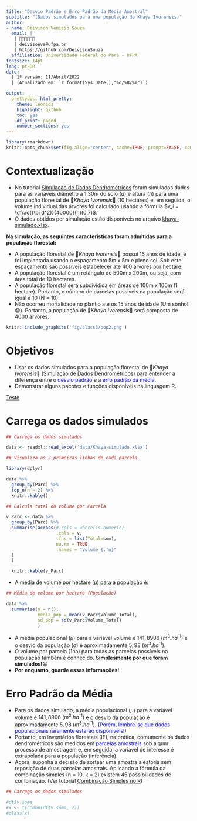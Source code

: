 ```yaml
---
title: "Desvio Padrão e Erro Padrão da Média Amostral"
subtitle: "(Dados simulados para uma população de Khaya Ivorensis)"
author:
- name: Deivison Venicio Souza
  email: |
   | 🌳🌳🌳🌳🌳🌳
   | deivisonvs@ufpa.br
   | https://github.com/DeivisonSouza
  affiliation: Universidade Federal do Pará - UFPA
fontsize: 14pt
lang: pt-BR
date: |
  | 1ª versão: 11/Abril/2022
  | (Atualizado em: `r format(Sys.Date(),"%d/%B/%Y")`)

output:
  prettydoc::html_pretty:
    theme: leonids
    highlight: github
    toc: yes
    df_print: paged
    number_sections: yes
---
```


```r
library(rmarkdown)
knitr::opts_chunk$set(fig.align="center", cache=TRUE, prompt=FALSE, comment = NA, eval = TRUE)
```

# Contextualização

- No tutorial [Simulação de Dados Dendrométricos](https://deivisonsouza.github.io/FL03039-Inventario-Florestal/Slides/Simulacao-khaya.html) foram simulados dados para as variáveis diâmetro a 1,30m do solo ($d$) e altura ($h$) para uma população florestal de 🌳*Khaya Ivorensis*🌳 (10 hectares) e, em seguida, o volume individual das árvores foi calculado usando a fórmula $v_i = \dfrac{(\pi d^2)}{40000}(h)(0,7)$.
- O dados obtidos por simulação estão disponíveis no arquivo [khaya-simulado.xlsx](https://deivisonsouza.github.io/FL03039-Inventario-Florestal/Slides/data/khaya-simulado.xlsx).

**Na simulação, as seguintes características foram admitidas para a população florestal:**

- A população florestal de 🌳*Khaya Ivorensis*🌳 possui 15 anos de idade, e foi implantada usando o espaçamento 5m x 5m e pleno sol. Sob este espaçamento são possíveis estabelecer até 400 árvores por hectare.
- A população florestal é um retângulo de 500m x 200m, ou seja, com área total de 10 hectares.
- A população florestal será subdividida em áreas de 100m x 100m (1 hectare). Portanto, o número de parcelas possíveis na população será igual a 10 (N = 10).
- Não ocorreu mortalidade no plantio até os 15 anos de idade (Um sonho!😀). Portanto, a população de 🌳*Khaya Ivorensis*🌳 será composta de 4000 árvores.

```r
knitr::include_graphics('fig/class3/pop2.png')
```

# Objetivos

- Usar os dados simulados para a população florestal de 🌳*Khaya Ivorensis*🌳 ([Simulação de Dados Dendrométricos](https://deivisonsouza.github.io/FL03039-Inventario-Florestal/Slides/Simulacao-khaya.html)) para entender a diferença entre o <span style="color:blue">desvio padrão</span> e a <span style="color:blue">erro padrão da média</span>.
- Demonstrar alguns pacotes e funções disponíveis na linguagem R.

[Teste](https://deivisonsouza.github.io/SCIFLOR-2021/Slides/data/data.csv)

# Carrega os dados simulados

```r
## Carrega os dados simulados

data <- readxl::read_excel('data/Khaya-simulado.xlsx')
```

```r
## Visualiza as 2 primeiras linhas de cada parcela

library(dplyr)

data %>%
  group_by(Parc) %>%
  top_n(n = 2) %>% 
  knitr::kable()
```


```r
## Calcula total do volume por Parcela

v_Parc <- data %>%
  group_by(Parc) %>%
  summarise(across(#.cols = where(is.numeric),
                   .cols = v,
                   .fns = list(Total=sum),
                   na.rm = TRUE,
                   .names = "Volume_{.fn}"
  )
  )

  knitr::kable(v_Parc)
```

- A média de volume por hectare $(\mu)$ para a população é:

```r
## Média de volume por hectare (População)

data %>%
  summarise(n = n(),
            media_pop = mean(v_Parc$Volume_Total), 
            sd_pop = sd(v_Parc$Volume_Total)
            )
```

- A média populacional $(\mu)$ para a variável volume é $141,8906~(m^3.ha^{⁻1})$ e o desvio da população $(\sigma)$ é aproximadamente $5,98~(m^3.ha^{⁻1})$.
- O volume por parcela (1ha) para todas as parcelas possíveis na população também é conhecido. **Simplesmente por que foram simulados!**😀
- **Por enquanto, guarde essas informações!**

# Erro Padrão da Média

- Para os dados simulado, a média populacional $(\mu)$ para a variável volume é $141,8906~(m^3.ha^{⁻1})$ e o desvio da população é aproximadamente $5,98~(m^3.ha^{⁻1})$. (<span style="color:blue">Porém, lembre-se que dados populacionais raramente estarão disponíveis!</span>)
- Portanto, em inventários florestais (IF), na prática, comumente os dados dendrométricos são medidos em <span style="color:blue">parcelas amostrais</span> sob algum processo de amostragem e, em seguida, a variável de interesse é extrapolada para a população (inferência).
- Agora, suponha a decisão de sortear uma amostra aleatória sem reposição de duas parcelas amostrais. Aplicando a fórmula da combinação simples (n = 10, k = 2) existem 45 possibilidades de combinação. (Ver tutorial [Combinação Simples no R](https://deivisonsouza.github.io/FL03039-Inventario-Florestal/Slides/Combinacao-simples.html))


```r
## Carrega os dados simulados

#dt$v.soma
#x <- t(combn(dt$v.soma, 2))
#class(x)

```
